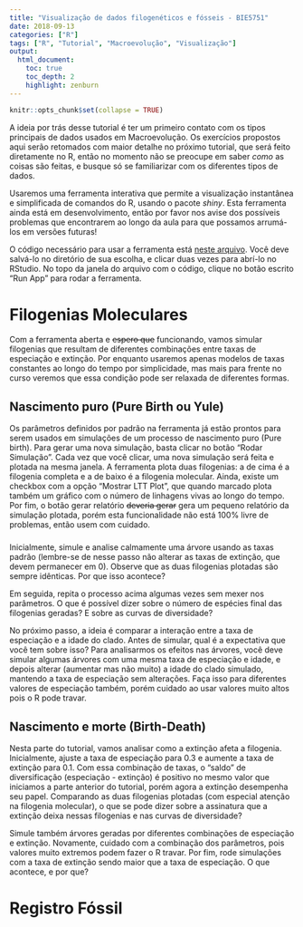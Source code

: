 ```yaml
---
title: "Visualização de dados filogenéticos e fósseis - BIE5751"
date: 2018-09-13
categories: ["R"]
tags: ["R", "Tutorial", "Macroevolução", "Visualização"]
output:
  html_document:
    toc: true
    toc_depth: 2
    highlight: zenburn
---
```


```r
knitr::opts_chunk$set(collapse = TRUE)
```

A ideia por trás desse tutorial é ter um primeiro contato com os tipos principais de dados usados em Macroevolução. Os exercícios propostos aqui serão retomados com maior detalhe no próximo tutorial, que será feito diretamente no R, então no momento não se preocupe em saber *como* as coisas são feitas, e busque só se familiarizar com os diferentes tipos de dados.

Usaremos uma ferramenta interativa que permite a visualização instantânea e simplificada de comandos do R, usando o pacote *shiny*. Esta ferramenta ainda está em desenvolvimento, então por favor nos avise dos possíveis problemas que encontrarem ao longo da aula para que possamos arrumá-los em versões futuras!

O código necessário para usar a ferramenta está [neste arquivo](https://resources.gburin.com). Você deve salvá-lo no diretório de sua escolha, e clicar duas vezes para abrí-lo no RStudio. No topo da janela do arquivo com o código, clique no botão escrito "Run App" para rodar a ferramenta.


# Filogenias Moleculares

Com a ferramenta aberta e ~~espero que~~ funcionando, vamos simular filogenias que resultam de diferentes combinações entre taxas de especiação e extinção. Por enquanto usaremos apenas modelos de taxas constantes ao longo do tempo por simplicidade, mas mais para frente no curso veremos que essa condição pode ser relaxada de diferentes formas.

## Nascimento puro (Pure Birth ou Yule)

Os parâmetros definidos por padrão na ferramenta já estão prontos para serem usados em simulações de um processo de nascimento puro (Pure birth). Para gerar uma nova simulação, basta clicar no botão "Rodar Simulação". Cada vez que você clicar, uma nova simulação será feita e plotada na mesma janela. A ferramenta plota duas filogenias: a de cima é a filogenia completa e a de baixo é a filogenia molecular. Ainda, existe um checkbox com a opção "Mostrar LTT Plot", que quando marcado plota também um gráfico com o número de linhagens vivas ao longo do tempo. Por fim, o botão gerar relatório ~~deveria gerar~~ gera um pequeno relatório da simulação plotada, porém esta funcionalidade não está 100% livre de problemas, então usem com cuidado.

###

Inicialmente, simule e analise calmamente uma árvore usando as taxas padrão (lembre-se de nesse passo não alterar as taxas de extinção, que devem permanecer em 0). Observe que as duas filogenias plotadas são sempre idênticas. Por que isso acontece?

Em seguida, repita o processo acima algumas vezes sem mexer nos parâmetros. O que é possível dizer sobre o número de espécies final das filogenias geradas? E sobre as curvas de diversidade?

No próximo passo, a ideia é comparar a interação entre a taxa de especiação e a idade do clado. Antes de simular, qual é a expectativa que você tem sobre isso? Para analisarmos os efeitos nas árvores, você deve simular algumas árvores com uma mesma taxa de especiação e idade, e depois alterar (aumentar mas não muito) a idade do clado simulado, mantendo a taxa de especiação sem alterações. Faça isso para diferentes valores de especiação também, porém cuidado ao usar valores muito altos pois o R pode travar.

## Nascimento e morte (Birth-Death)

Nesta parte do tutorial, vamos analisar como a extinção afeta a filogenia. Inicialmente, ajuste a taxa de especiação para 0.3 e aumente a taxa de extinção para 0.1. Com essa combinação de taxas, o "saldo" de diversificação (especiação - extinção) é positivo no mesmo valor que iniciamos a parte anterior do tutorial, porém agora a extinção desempenha seu papel. Comparando as duas filogenias plotadas (com especial atenção na filogenia molecular), o que se pode dizer sobre a assinatura que a extinção deixa nessas filogenias e nas curvas de diversidade?

Simule também árvores geradas por diferentes combinações de especiação e extinção. Novamente, cuidado com a combinação dos parâmetros, pois valores muito extremos podem fazer o R travar. Por fim, rode simulações com a taxa de extinção sendo maior que a taxa de especiação. O que acontece, e por que?


# Registro Fóssil


